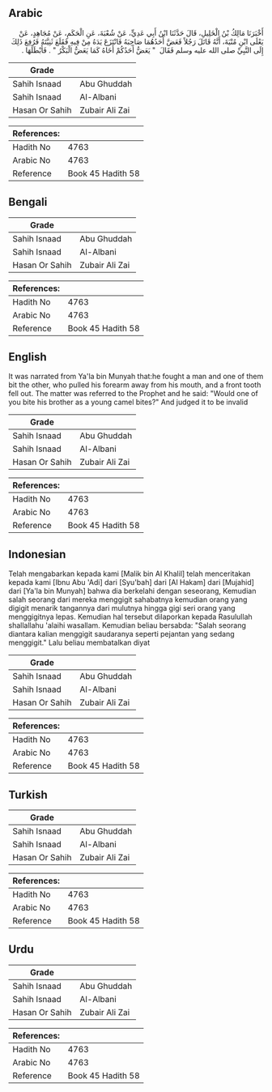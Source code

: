 ## Arabic


<div dir="rtl" lang="ar" style={{fontSize:'larger',backgroundColor:'#f8f9fa',padding:20}}>
أَخْبَرَنَا مَالِكُ بْنُ الْخَلِيلِ، قَالَ حَدَّثَنَا ابْنُ أَبِي عَدِيٍّ، عَنْ شُعْبَةَ، عَنِ الْحَكَمِ، عَنْ مُجَاهِدٍ، عَنْ يَعْلَى ابْنِ مُنْيَةَ، أَنَّهُ قَاتَلَ رَجُلاً فَعَضَّ أَحَدُهُمَا صَاحِبَهُ فَانْتَزَعَ يَدَهُ مِنْ فِيهِ فَقَلَعَ ثَنِيَّتَهُ فَرُفِعَ ذَلِكَ إِلَى النَّبِيِّ صلى الله عليه وسلم فَقَالَ ‏ "‏ يَعَضُّ أَحَدُكُمْ أَخَاهُ كَمَا يَعَضُّ الْبَكْرُ ‏"‏ ‏.‏ فَأَبْطَلَهَا ‏.‏
</div>
<div style={{backgroundColor:'#f8f9fa',padding:20, marginBottom: 10}}><table> <thead> <tr> <th>Grade</th> <th></th> </tr> </thead> <tbody> <tr><td>Sahih Isnaad</td><td>Abu Ghuddah</td></tr><tr><td>Sahih Isnaad</td><td>Al-Albani</td></tr><tr><td>Hasan Or Sahih</td><td>Zubair Ali Zai</td></tr></tbody></table><table> <thead> <tr> <th>References:</th> <th></th> </tr> </thead> <tbody><tr><td>Hadith No</td><td>4763</td></tr><tr><td>Arabic No</td><td>4763</td></tr><tr><td>Reference</td><td>Book 45 Hadith 58</td></tr></tbody></table></div>

## Bengali


<div dir="ltr" lang="bn" style={{fontSize:'larger',backgroundColor:'#f8f9fa',padding:20}}>

</div>
<div style={{backgroundColor:'#f8f9fa',padding:20, marginBottom: 10}}><table> <thead> <tr> <th>Grade</th> <th></th> </tr> </thead> <tbody> <tr><td>Sahih Isnaad</td><td>Abu Ghuddah</td></tr><tr><td>Sahih Isnaad</td><td>Al-Albani</td></tr><tr><td>Hasan Or Sahih</td><td>Zubair Ali Zai</td></tr></tbody></table><table> <thead> <tr> <th>References:</th> <th></th> </tr> </thead> <tbody><tr><td>Hadith No</td><td>4763</td></tr><tr><td>Arabic No</td><td>4763</td></tr><tr><td>Reference</td><td>Book 45 Hadith 58</td></tr></tbody></table></div>

## English


<div dir="ltr" lang="en" style={{fontSize:'larger',backgroundColor:'#f8f9fa',padding:20}}>
It was narrated from Ya'la bin Munyah that:he fought a man and one of them bit the other, who pulled his forearm away from his mouth, and a front tooth fell out. The matter was referred to the Prophet and he said: "Would one of you bite his brother as a young camel bites?" And judged it to be invalid
</div>
<div style={{backgroundColor:'#f8f9fa',padding:20, marginBottom: 10}}><table> <thead> <tr> <th>Grade</th> <th></th> </tr> </thead> <tbody> <tr><td>Sahih Isnaad</td><td>Abu Ghuddah</td></tr><tr><td>Sahih Isnaad</td><td>Al-Albani</td></tr><tr><td>Hasan Or Sahih</td><td>Zubair Ali Zai</td></tr></tbody></table><table> <thead> <tr> <th>References:</th> <th></th> </tr> </thead> <tbody><tr><td>Hadith No</td><td>4763</td></tr><tr><td>Arabic No</td><td>4763</td></tr><tr><td>Reference</td><td>Book 45 Hadith 58</td></tr></tbody></table></div>

## Indonesian


<div dir="ltr" lang="id" style={{fontSize:'larger',backgroundColor:'#f8f9fa',padding:20}}>
Telah mengabarkan kepada kami [Malik bin Al Khalil] telah menceritakan kepada kami [Ibnu Abu 'Adi] dari [Syu'bah] dari [Al Hakam] dari [Mujahid] dari [Ya'la bin Munyah] bahwa dia berkelahi dengan seseorang, Kemudian salah seorang dari mereka menggigit sahabatnya kemudian orang yang digigit menarik tangannya dari mulutnya hingga gigi seri orang yang menggigitnya lepas. Kemudian hal tersebut dilaporkan kepada Rasulullah shallallahu 'alaihi wasallam. Kemudian beliau bersabda: "Salah seorang diantara kalian menggigit saudaranya seperti pejantan yang sedang menggigit." Lalu beliau membatalkan diyat
</div>
<div style={{backgroundColor:'#f8f9fa',padding:20, marginBottom: 10}}><table> <thead> <tr> <th>Grade</th> <th></th> </tr> </thead> <tbody> <tr><td>Sahih Isnaad</td><td>Abu Ghuddah</td></tr><tr><td>Sahih Isnaad</td><td>Al-Albani</td></tr><tr><td>Hasan Or Sahih</td><td>Zubair Ali Zai</td></tr></tbody></table><table> <thead> <tr> <th>References:</th> <th></th> </tr> </thead> <tbody><tr><td>Hadith No</td><td>4763</td></tr><tr><td>Arabic No</td><td>4763</td></tr><tr><td>Reference</td><td>Book 45 Hadith 58</td></tr></tbody></table></div>

## Turkish


<div dir="ltr" lang="tr" style={{fontSize:'larger',backgroundColor:'#f8f9fa',padding:20}}>

</div>
<div style={{backgroundColor:'#f8f9fa',padding:20, marginBottom: 10}}><table> <thead> <tr> <th>Grade</th> <th></th> </tr> </thead> <tbody> <tr><td>Sahih Isnaad</td><td>Abu Ghuddah</td></tr><tr><td>Sahih Isnaad</td><td>Al-Albani</td></tr><tr><td>Hasan Or Sahih</td><td>Zubair Ali Zai</td></tr></tbody></table><table> <thead> <tr> <th>References:</th> <th></th> </tr> </thead> <tbody><tr><td>Hadith No</td><td>4763</td></tr><tr><td>Arabic No</td><td>4763</td></tr><tr><td>Reference</td><td>Book 45 Hadith 58</td></tr></tbody></table></div>

## Urdu


<div dir="rtl" lang="ur" style={{fontSize:'larger',backgroundColor:'#f8f9fa',padding:20}}>

</div>
<div style={{backgroundColor:'#f8f9fa',padding:20, marginBottom: 10}}><table> <thead> <tr> <th>Grade</th> <th></th> </tr> </thead> <tbody> <tr><td>Sahih Isnaad</td><td>Abu Ghuddah</td></tr><tr><td>Sahih Isnaad</td><td>Al-Albani</td></tr><tr><td>Hasan Or Sahih</td><td>Zubair Ali Zai</td></tr></tbody></table><table> <thead> <tr> <th>References:</th> <th></th> </tr> </thead> <tbody><tr><td>Hadith No</td><td>4763</td></tr><tr><td>Arabic No</td><td>4763</td></tr><tr><td>Reference</td><td>Book 45 Hadith 58</td></tr></tbody></table></div>
